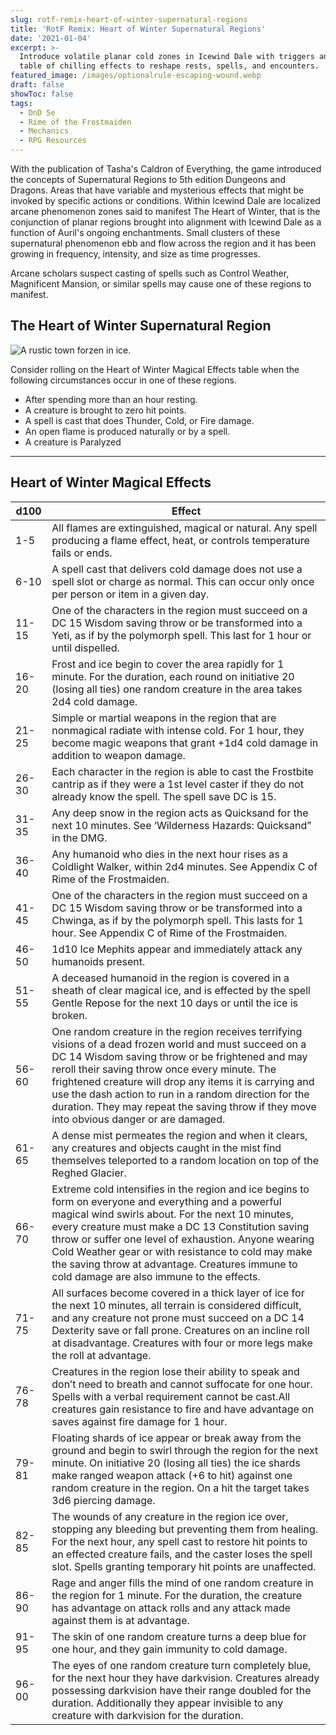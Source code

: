 ```yaml
---
slug: rotf-remix-heart-of-winter-supernatural-regions
title: 'RotF Remix: Heart of Winter Supernatural Regions'
date: '2021-01-04'
excerpt: >-
  Introduce volatile planar cold zones in Icewind Dale with triggers and a d100
  table of chilling effects to reshape rests, spells, and encounters.
featured_image: /images/optionalrule-escaping-wound.webp
draft: false
showToc: false
tags:
  - DnD 5e
  - Rime of the Frostmaiden
  - Mechanics
  - RPG Resources
---
```


With the publication of Tasha's Caldron of Everything, the game introduced the concepts of Supernatural Regions to 5th edition Dungeons and Dragons. Areas that have variable and mysterious effects that might be invoked by specific actions or conditions. Within Icewind Dale are localized arcane phenomenon zones said to manifest The Heart of Winter, that is the conjunction of planar regions brought into alignment with Icewind Dale as a function of Auril's ongoing enchantments. Small clusters of these supernatural phenomenon ebb and flow across the region and it has been growing in frequency, intensity, and size as time progresses.

Arcane scholars suspect casting of spells such as Control Weather, Magnificent Mansion, or similar spells may cause one of these regions to manifest.

## The Heart of Winter Supernatural Region

![A rustic town forzen in ice.](/images/cache/00-001.png)


Consider rolling on the Heart of Winter Magical Effects table when the following circumstances occur in one of these regions. 

  * After spending more than an hour resting.
  * A creature is brought to zero hit points.
  * A spell is cast that does Thunder, Cold, or Fire damage.
  * An open flame is produced naturally or by a spell.
  * A creature is Paralyzed

***


## Heart of Winter Magical Effects


|d100|Effect|
|--- |--- |
|1-5|All flames are extinguished, magical or natural. Any spell producing a flame effect, heat, or controls temperature fails or ends.|
|6-10|A spell cast that delivers cold damage does not use a spell slot or charge as normal. This can occur only once per person or item in a given day.|
|11-15|One of the characters in the region must succeed on a DC 15 Wisdom saving throw or be transformed into a Yeti, as if by the polymorph spell. This last for 1 hour or until dispelled.|
|16-20|Frost and ice begin to cover the area rapidly for 1 minute. For the duration, each round on initiative 20 (losing all ties) one random creature in the area takes 2d4 cold damage.|
|21-25|Simple or martial weapons in the region that are nonmagical radiate with intense cold. For 1 hour, they become magic weapons that grant +1d4 cold damage in addition to weapon damage.|
|26-30|Each character in the region is able to cast the Frostbite cantrip as if they were a 1st level caster if they do not already know the spell. The spell save DC is 15.|
|31-35|Any deep snow in the region acts as Quicksand for the next 10 minutes. See ‘Wilderness Hazards: Quicksand” in the DMG.|
|36-40|Any humanoid who dies in the next hour rises as a Coldlight Walker, within 2d4 minutes. See Appendix C of Rime of the Frostmaiden.|
|41-45|One of the characters in the region must succeed on a DC 15 Wisdom saving throw or be transformed into a Chwinga, as if by the polymorph spell. This lasts for 1 hour. See Appendix C of Rime of the Frostmaiden.|
|46-50|1d10 Ice Mephits appear and immediately attack any humanoids present.|
|51-55|A deceased humanoid in the region is covered in a sheath of clear magical ice, and is effected by the spell Gentle Repose for the next 10 days or until the ice is broken.|
|56-60|One random creature in the region receives terrifying visions of a dead frozen world and must succeed on a DC 14 Wisdom saving throw or be frightened and may reroll their saving throw once every minute. The frightened creature will drop any items it is carrying and use the dash action to run in a random direction for the duration. They may repeat the saving throw if they move into obvious danger or are damaged.|
|61-65|A dense mist permeates the region and when it clears, any creatures and objects caught in the mist find themselves teleported to a random location on top of the Reghed Glacier.|
|66-70|Extreme cold intensifies in the region and ice begins to form on everyone and everything and a powerful magical wind swirls about. For the next 10 minutes, every creature must make a DC 13 Constitution saving throw or suffer one level of exhaustion. Anyone wearing Cold Weather gear or with resistance to cold may make the saving throw at advantage. Creatures immune to cold damage are also immune to the effects.|
|71-75|All surfaces become covered in a thick layer of ice for the next 10 minutes, all terrain is considered difficult, and any creature not prone must succeed on a DC 14 Dexterity save or fall prone. Creatures on an incline roll at disadvantage. Creatures with four or more legs make the roll at advantage.|
| 76-78 |Creatures in the region lose their ability to speak and don’t need to breath and cannot suffocate for one hour. Spells with a verbal requirement cannot be cast.All creatures gain resistance to fire and have advantage on saves against fire damage for 1 hour.|
| 79-81 |Floating shards of ice appear or break away from the ground and begin to swirl through the region for the next minute. On initiative 20 (losing all ties) the ice shards make ranged weapon attack (+6 to hit) against one random creature in the region. On a hit the target takes 3d6 piercing damage.|
|82-85|The wounds of any creature in the region ice over, stopping any bleeding but preventing them from healing. For the next hour, any spell cast to restore hit points to an effected creature fails, and the caster loses the spell slot. Spells granting temporary hit points are unaffected.|
|86-90|Rage and anger fills the mind of one random creature in the region for 1 minute. For the duration, the creature has advantage on attack rolls and any attack made against them is at advantage.|
|91-95|The skin of one random creature turns a deep blue for one hour, and they gain immunity to cold damage.|
|96-00|The eyes of one random creature turn completely blue, for the next hour they have darkvision. Creatures already possessing darkvision have their range doubled for the duration. Additionally they appear invisible to any creature with darkvision for the duration.|
